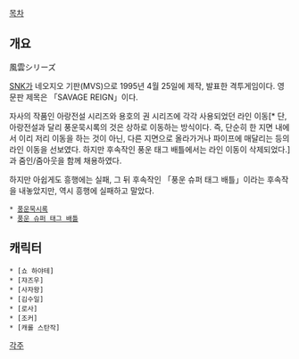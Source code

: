 [[목차]]

== 개요 ==

風雲シリーズ

[[SNK]]가 네오지오 기판(MVS)으로 1995년 4월 25일에 제작, 발표한 격투게임이다.
영문판 제목은 「SAVAGE REIGN」이다.

자사의 작품인 아랑전설 시리즈와 용호의 권 시리즈에 각각 사용되었던 라인 이동[* 단, 아랑전설과 달리 풍운묵시록의 것은 상하로 이동하는 방식이다. 즉, 단순히 한 지면 내에서 이리 저리 이동을 하는 것이 아닌, 다른 지면으로 올라가거나 파이프에 매달리는 등의 라인 이동을 선보였다. 하지만 후속작인 풍운 태그 배틀에서는 라인 이동이 삭제되었다.]과 줌인/줌아웃을 함께 채용하였다.

하지만 아쉽게도 흥행에는 실패, 그 뒤 후속작인 「풍운 슈퍼 태그 배틀」이라는 후속작을 내놓았지만, 역시 흥행에 실패하고 말았다.

 * [[풍운묵시록]]
 * [[풍운 슈퍼 태그 배틀]]

== 캐릭터 ==
 * [쇼 하야테]
 * [쟈즈우]
 * [사자왕]
 * [김수일]
 * [로사]
 * [조커]
 * [캐롤 스탄작] 

[[각주]]

